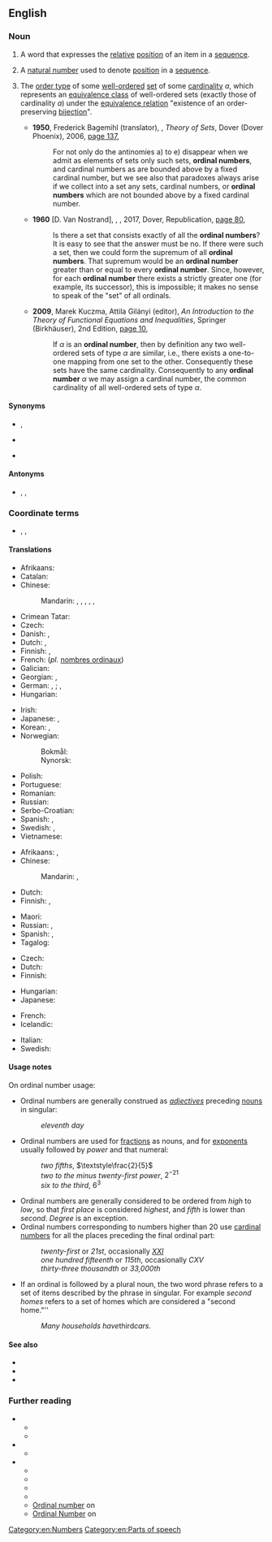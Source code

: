 {{also|ordinal-number}}
==English==
{{wikipedia}}

===Noun===
{{en-noun}}

# {{lb|en|grammar}} A word that expresses the [[relative]] [[position]] of an item in a [[sequence]].
#: {{ux|en|First, second and third are the '''ordinal numbers''' corresponding to one, two and three.}}
# {{lb|en|arithmetic}} A [[natural number]] used to denote [[position]] in a [[sequence]].
#: {{ux|en|In the expression a<sup>3</sup>, the "3" is an '''ordinal number'''.}}
# {{lb|en|set theory}} The [[order type]] of some [[well-ordered]] [[set]] of some [[cardinality]] ''a'', which represents an [[equivalence class]] of well-ordered sets (exactly those of cardinality ''a'') under the [[equivalence relation]] "existence of an order-preserving [[bijection]]".
#* '''1950''', Frederick Bagemihl (translator), {{w|Erich Kamke}}, ''Theory of Sets'', Dover (Dover Phoenix), 2006, [https://books.google.com.au/books?id=ARjpe689MF4C&pg=PA137&dq=%22ordinal+number%22%7C%22ordinal+numbers%22&hl=en&sa=X&ved=0ahUKEwjh4dWV5_zbAhVDppQKHdi1AW0Q6AEIjQEwEw#v=onepage&q=%22ordinal%20number%22%7C%22ordinal%20numbers%22&f=false page 137],
#*: For not only do the antinomies a) to e) disappear when we admit as elements of sets only such sets, '''ordinal numbers''', and cardinal numbers as are bounded above by a fixed cardinal number, but we see also that paradoxes always arise if we collect into a set any sets, cardinal numbers, or '''ordinal numbers''' which are not bounded above by a fixed cardinal number.
#* '''1960''' [D. Van Nostrand], {{w|Paul R. Halmos}}, ''{{w|Naive Set Theory (book)|Naive Set Theory}}'', 2017, Dover, Republication, [https://books.google.com.au/books?id=bWu9DgAAQBAJ&pg=PA80&dq=%22ordinal+number%22%7C%22ordinal+numbers%22&hl=en&sa=X&ved=0ahUKEwjh4dWV5_zbAhVDppQKHdi1AW0Q6AEIfDAQ#v=onepage&q=%22ordinal%20number%22%7C%22ordinal%20numbers%22&f=false page 80],
#*: Is there a set that consists exactly of all the '''ordinal numbers'''? It is easy to see that the answer must be no. If there were such a set, then we could form the supremum of all '''ordinal numbers'''. That supremum would be an '''ordinal number''' greater than or equal to every '''ordinal number'''. Since, however, for each '''ordinal number''' there exists a strictly greater one (for example, its successor), this is impossible; it makes no sense to speak of the "set" of all ordinals.
#* '''2009''', Marek Kuczma, Attila Gilányi (editor), ''An Introduction to the Theory of Functional Equations and Inequalities'', Springer (Birkhäuser), 2nd Edition, [https://books.google.com.au/books?id=rqqvbKOC4c8C&pg=PA10&dq=%22ordinal+number%22%7C%22ordinal+numbers%22&hl=en&sa=X&ved=0ahUKEwjh4dWV5_zbAhVDppQKHdi1AW0Q6AEIYzAL#v=onepage&q=%22ordinal%20number%22%7C%22ordinal%20numbers%22&f=false page 10],
#*: If <math>\alpha</math> is an '''ordinal number''', then by definition any two well-ordered sets of type <math>\alpha</math> are similar, i.e., there exists a one-to-one mapping from one set to the other. Consequently these sets have the same cardinality. Consequently to any '''ordinal number''' <math>\alpha</math> we may assign a cardinal number, the common cardinality of all well-ordered sets of type <math>\alpha</math>.

====Synonyms====
* {{sense|grammar}} {{l|en|ordinal}}, {{l|en|ordinal numeral}}
* {{sense|arithmetic}} {{l|en|ordinal}}
* {{sense|order theory}} {{l|en|ordinal}}

====Antonyms====
* {{sense|grammar}} {{l|en|cardinal}}, {{l|en|cardinal number}}, {{l|en|cardinal numeral}}

===Coordinate terms===
* {{sense|grammar}} {{l|en|cardinal number}}, {{l|en|distributive number}}, {{l|en|multiplier}}

====Translations====
{{trans-top|grammar: word used to denote relative position in a sequence}}
* Afrikaans: {{t+check|af|rangtelwoord}}
* Catalan: {{t|ca|nombre ordinal|m}}
* Chinese:
*: Mandarin: {{t+|cmn|順序數|sc=Hani}}, {{t+|cmn|顺序数|tr=shùnxùshù|sc=Hani}}, {{t+|cmn|序數}}, {{t+|cmn|序数|tr=xùshù}}, {{t+|cmn|序數詞}}, {{t+|cmn|序数词|tr=xùshùcí}}
* Crimean Tatar: {{t|crh|sıra sayısı}}
* Czech: {{t|cs|řadová číslovka|f}}
* Danish: {{t|da|ordinaltal|n}}, {{t+|da|ordenstal|n}}
* Dutch: {{t-check|nl|ranggetal|n}}, {{t+|nl|rangtelwoord|n}}
* Finnish: {{t|fi|järjestyslukusana}}, {{t|fi|ordinaalilukusana}}
* French: {{t|fr|nombre ordinal|m}} (''pl.'' [[nombres ordinaux]])
* Galician: {{t|gl|número ordinal|m}}
* Georgian: {{t|ka|რიგობითი რიცხვითი სახელი|sc=Geor}}, {{t|ka|რიგითი რიცხვითი სახელი}}
* German: {{t+|de|Ordnungszahl|f}}, {{t+|de|Ordnungszahlwort|n}}; {{t|de|Ordinale|n}}, {{t+|de|Ordinalzahl|f}}
* Hungarian: {{t+|hu|sorszámnév}}
{{trans-mid}}
* Irish: {{t-check|ga|orduimhir|f}}
* Japanese: {{t|ja|序数詞|tr=じょすうし, josūshi}}, {{t+|ja|序数|tr=じょすう, josū|sc=Jpan}}
* Korean: {{t+|ko|서수}}, {{t+|ko|서수사}}
* Norwegian:
*: Bokmål: {{t+|nb|ordenstall|n}}
*: Nynorsk: {{t-check|nn|rekkjetal|n}}
* Polish: {{t+|pl|liczebnik porządkowy|m-in}}
* Portuguese: {{t|pt|[[número]] [[ordinal]]|m}}
* Romanian: {{t-check|ro|număr ordinal|n}}
* Russian: {{t+|ru|поря́дковое числи́тельное|n}}
* Serbo-Croatian: {{t|sh|redni broj}}
* Spanish: {{t-check|es|ordinal|m}}, {{t-check|es|adjetivo ordinal|m}}
* Swedish: {{t+|sv|ordningstal}}, {{t-check|sv|ordinaltal}}
* Vietnamese: {{t-check|vi|số thứ tự}}
{{trans-bottom}}

{{trans-top|arithmetic: number used to denote position in a sequence}}
* Afrikaans: {{t-check|af|ranggetal}}, {{t-check|af|ordinale getal}}
* Chinese:
*: Mandarin: {{t+|cmn|序數|sc=Hani}}, {{t+|cmn|序数|tr=xùshù|sc=Hani}}
* Dutch: {{t-check|nl|ranggetal|n}}
* Finnish: {{t+|fi|järjestysluku}}, {{t+|fi|ordinaaliluku}}
{{trans-mid}}
* Maori: {{t|mi|tau raupapa}}
* Russian: {{t+|ru|поря́дковый но́мер|m}}, {{t+|ru|но́мер|m}}
* Spanish: {{t-check|es|ordinal|m}}, {{t+check|es|número ordinal|m}}
* Tagalog: {{t|tl|bilang na panunod}}
{{trans-bottom}}

{{trans-top|generalized kind of number to denote the length of a well-order on a set}}
* Czech: {{t|cs|ordinální číslo|n}}
* Dutch: {{t|nl|ranggetal|n}}
* Finnish: {{t|fi|ordinaali}}
{{trans-mid}}
* Hungarian: {{t+|hu|rendszám}}
* Japanese: {{t|ja|順序数|tr=じゅんじょすう, junjosū|sc=Jpan}}
{{trans-bottom}}

{{checktrans-top}}
* French: {{t+check|fr|ordinal|m}}
* Icelandic: {{t+check|is|raðtala|f}}
{{trans-mid}}
* Italian: {{t-check|it|numero ordinale|m}}
* Swedish: {{t-check|sv|ordinaltal}}
{{trans-bottom}}

====Usage notes====
On ordinal number usage:
* Ordinal numbers are generally construed as ''[[adjective]]s'' preceding {{lb|en|countable}} [[noun]]s in singular:
*: ''eleventh day''
* Ordinal numbers are used for [[fraction]]s as {{lb|en|countable}} nouns, and for [[exponent]]s usually followed by ''power'' and that numeral:
*: ''two fifths'', <math>\textstyle\frac{2}{5}</math>
*: ''two to the minus twenty-first power'', <math>2^{-21}</math>
*: ''six to the third'', <math>6^3</math>
* Ordinal numbers are generally considered to be ordered from ''high'' to ''low'', so that ''first place'' is considered ''highest'', and ''fifth'' is lower than ''second''. ''Degree'' is an exception.
* Ordinal numbers corresponding to numbers higher than 20 use [[cardinal number]]s for all the places preceding the final ordinal part:
*: ''twenty-first'' or ''21st'', occasionally ''[[XXI]]''
*: ''one hundred fifteenth'' or ''115th'', occasionally ''CXV''
*: ''thirty-three thousandth'' or ''33,000th''
* If an ordinal is followed by a plural noun, the two word phrase refers to a set of items described by the phrase in singular. For example ''second homes'' refers to a set of homes which are considered a "second home."''
*: ''Many households have ''third'' cars.''

====See also====
* {{l|en|numeral}}
* {{l|en|order type}}
* {{l|en|zeroth}}

===Further reading===
* {{sense|grammar}}
** {{pedialite|Ordinal number (linguistics)}}
** {{pedialite|English numerals}}
* {{sense|arithmetic}}
** {{pedialite|Natural number}}
* {{sense|order theory}}
** {{pedialite|Order type}}
** {{pedialite|Successor ordinal}}
** {{pedialite|Well-order}}
** {{pedialite|Transfinite induction}}
** [https://www.encyclopediaofmath.org/index.php/Ordinal_number Ordinal number] on {{w|Encyclopedia of Mathematics}}
** [http://mathworld.wolfram.com/OrdinalNumber.html Ordinal Number] on {{w|MathWorld|Wolfram MathWorld}}

[[Category:en:Numbers]]
[[Category:en:Parts of speech]]